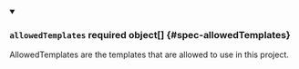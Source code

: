 


<details className="config-field" data-expandable="true" open>
<summary>

### `allowedTemplates` <span className="config-field-required" data-required="false">required</span> <span className="config-field-type">object[]</span> <span className="config-field-default"></span> <span className="config-field-enum"></span> {#spec-allowedTemplates}

AllowedTemplates are the templates that are allowed to use in this
project.

</summary>

<PartialAllowedTemplatesreference />


</details>
